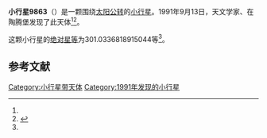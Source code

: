 {{Infobox planet
| bgcolour = #FFFFC0
| name = 9863 Reichardt
| symbol = 
| image = 
| caption = 
| discovery = yes
| discovery_ref = 
| discoverer = {{link-en|佛蒙特·伯根|Freimut Börngen}}、{{link-en|卢茨·D·施耐德|Lutz D. Schmadel}}
| discovery_site = [[陶腾堡|陶腾堡]] 
| discovered = 1991年9月13日
| designations = yes
| mp_name = 
| named_after = 
| alt_names = 1991 RJ7/ 1995 YD3
| mp_category = [[主带小行星|主带小行星]]
| orbit_ref = <ref name="a">[http://ssd.jpl.nasa.gov/sbdb.cgi?sstr=9863 9863 Reichardt] {{Wayback|url=http://ssd.jpl.nasa.gov/sbdb.cgi?sstr=9863 |date=20140815081314 }}，小行星數據庫瀏覽器（JPL Small-Body Database Browser）－[[美国国家航空航天局|美国国家航空航天局]]喷气推进实验室</ref>
| epoch = 2456400.5（2013年4月18日更新）
| aphelion = {{convert|2.500581749692056|AU|km|3|abbr=on|lk=out}}
| perihelion = {{convert|1.975845345310311|AU|km|3|abbr=on}}
| semimajor = {{convert|2.238213547501184|AU|km|3|abbr=on}}
| eccentricity = 0.117222149
| period = 1223.068291日<br />3.35[[儒略年|儒略年]]
| avg_speed = 
| inclination = 3.354763294836623
| asc_node = 291.4944883383134
| mean_anomaly = 
| arg_peri = 301.0336818915044
| satellites = 
| physical_characteristics = yes
| dimensions = 
| mass = 
| density = 
| surface_grav = 
| escape_velocity = 
| sidereal_day = 
| axial_tilt = 
| pole_ecliptic_lat = 
| pole_ecliptic_lon = 
| albedo = 
| temperatures= 
| temp_name1 = 
| mean_temp_1 = 
| max_temp_1 = 
| temp_name2 = 
| max_temp_2 = 
| spectral_type = 
| abs_magnitude = 301.0336818915044
}}

'''小行星9863'''（{{lang-en|9863 Reichardt}}）是一颗围绕[[太阳|太阳]][[公转|公转]]的[[小行星|小行星]]。1991年9月13日，天文学家{{link-en|佛蒙特·伯根|Freimut Börngen}}、{{link-en|卢茨·D·施耐德|Lutz D. Schmadel}}在陶腾堡发现了此天体<ref name="a" /><ref>{{cite news|title=小行星列表|url=http://cfa-www.harvard.edu/iau/lists/NumberedMPs.txt|accessdate=2013-07-08|newspaper=哈佛大学|archive-date=2008-05-17|archive-url=https://web.archive.org/web/20080517010638/http://cfa-www.harvard.edu/iau/lists/NumberedMPs.txt|dead-url=no}}</ref>。

这颗小行星的[[绝对星等|绝对星等]]为301.0336818915044等<ref name="a" />。

==参考文献==
{{reflist}}
{{Minor Planet Number|[[小行星9862|小行星9862]]|[[小行星9864|小行星9864]]}}

{{小天体}}
{{asteroid-stub}}

[[Category:小行星带天体|Category:小行星带天体]]
[[Category:1991年发现的小行星|Category:1991年发现的小行星]]